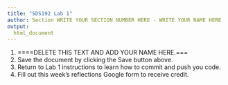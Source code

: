 ```yaml
---
title: "SDS192 Lab 1"
author: Section WRITE YOUR SECTION NUMBER HERE - WRITE YOUR NAME HERE
output:
  html_document
---
```


1. ====DELETE THIS TEXT AND ADD YOUR NAME HERE.===
2. Save the document by clicking the Save button above. 
3. Return to Lab 1 instructions to learn how to commit and push you code.
4. Fill out this week's reflections Google form to receive credit.